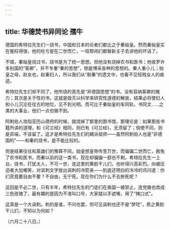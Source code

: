 ```yaml
---
---
---
```

title: 华德焚书异同论 孺牛
---



德国的希特拉先生们一烧书，中国和日本的论者们都比之于秦始皇。然而秦始皇实在冤枉得很，他的吃亏是在二世而亡，一班帮闲们都替新主子去讲他的坏话了。

不错，秦始皇烧过书，烧书是为了统一思想。但他没有烧掉农书和医书；他收罗许多别国的“客卿”，并不专重“秦的思想”，倒是博采各种的思想的。秦人重小儿；始皇之母，赵女也，赵重妇人，所以我们从“剧秦”的遗文中，也看不见轻贱女人的痕迹。

希特拉先生们却不同了，他所烧的首先是“非德国思想”的书，没有容纳客卿的魄力；其次是关于性的书，这就是毁灭以科学来研究性道德的解放，结果必将使妇人和小儿沉沦在往古的地位，见不到光明。而可比于秦始皇的车同轨，书同文……之类的大事业，他们一点也做不到。

阿剌伯人攻陷亚历山德府的时候，就烧掉了那里的图书馆，那理论是：如果那些书籍所讲的道理，和《可兰经》相同，则已有《可兰经》，无须留了；倘使不同，则是异端，不该留了。这才是希特拉先生们的嫡派祖师——虽然阿剌伯人也是“非德国的”——和秦的烧书，是不能比较的。

但是结果往往和英雄们的豫算不同。始皇想皇帝传至万世，而偏偏二世而亡，赦免了农书和医书，而秦以前的这一类书，现在却偏偏一部也不剩。希特拉先生一上台，烧书，打犹太人，不可一世，连这里的黄脸干儿们，也听得兴高彩烈。向被压迫者大加嘲笑，对讽刺文字放出讽刺的冷箭来——到底还明白的冷冷的讯问道：你们究竟要自由不要？不自由，无宁死。现在你们为什么不去拚死呢？

这回是不必二世，只有半年，希特拉先生的门徒们在奥国一被禁止，连党徽也改成三色玫瑰了，最有趣的是因为不准叫口号，大家就以手遮嘴，用了“掩口式”。

这真是一个大讽刺。刺的是谁，不问也罢，但可见讽刺也还不是“梦呓”，质之黄脸干儿们，不知以为何如？

（六月二十八日。）